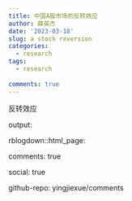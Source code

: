 ```yaml
---
title: 中国A股市场的反转效应
author: 薛英杰
date: '2023-03-18'
slug: a stock reversion
categories:
  - research
tags:
  - research
  
comments: true
---
```


反转效应

output:

rblogdown::html_page:

comments: true

social: true

github-repo: yingjiexue/comments
